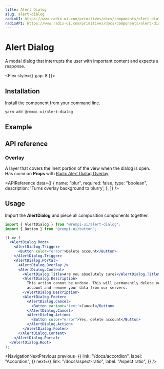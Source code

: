 ```yaml
---
title: Alert Dialog
slug: alert-dialog
radixUI: https://www.radix-ui.com/primitives/docs/components/alert-dialog
radixAPI: https://www.radix-ui.com/primitives/docs/components/alert-dialog#api-reference
---
```


# Alert Dialog

A modal dialog that interrupts the user with important content and expects a response.

<Flex style={{ gap: 8 }}>
  <RadixUI href="https://www.radix-ui.com/primitives/docs/components/alert-dialog" />
  <RadixAPI href="https://www.radix-ui.com/primitives/docs/components/alert-dialog#api-reference" />
</Flex>

## Installation

Install the component from your command line.

```bash
yarn add @rempi-ui/alert-dialog
```

## Example

<PreviewComponent name="alert-dialog" />

## API reference

### Overlay

A layer that covers the inert portion of the view when the dialog is open. <br/> Has common <strong>Props</strong> with [Radix Alert Dialog Overlay](https://www.radix-ui.com/primitives/docs/components/alert-dialog#overlay)

<APIReference
  data={[
    {
      name: "blur",
      required: false,
      type: "boolean",
      description: 'Turns overlay background to blurry',
    },
  ]}
/>

## Usage

Import the <strong>AlertDialog</strong> and piece all composition components together.

```jsx
import { AlertDialog } from "@rempi-ui/alert-dialog";
import { Button } from "@rempi-ui/button";

() => (
  <AlertDialog.Root>
    <AlertDialog.Trigger>
      <Button color="error">Delete account</Button>
    </AlertDialog.Trigger>
    <AlertDialog.Portal>
      <AlertDialog.Overlay />
      <AlertDialog.Content>
        <AlertDialog.Title>Are you absolutely sure?</AlertDialog.Title>
        <AlertDialog.Description>
          This action cannot be undone. This will permanently delete your
          account and remove your data from our servers.
        </AlertDialog.Description>
        <AlertDialog.Footer>
          <AlertDialog.Cancel>
            <Button variant="text">Cancel</Button>
          </AlertDialog.Cancel>
          <AlertDialog.Action>
            <Button color="error">Yes, delete account</Button>
          </AlertDialog.Action>
        </AlertDialog.Footer>
      </AlertDialog.Content>
    </AlertDialog.Portal>
  </AlertDialog.Root>
);
```

<NavigationNextPrevious
  previous={{
    link: "/docs/accordion",
    label: "Accordion",
  }}
  next={{
    link: "/docs/aspect-ratio",
    label: "Aspect ratio",
  }}
/>
